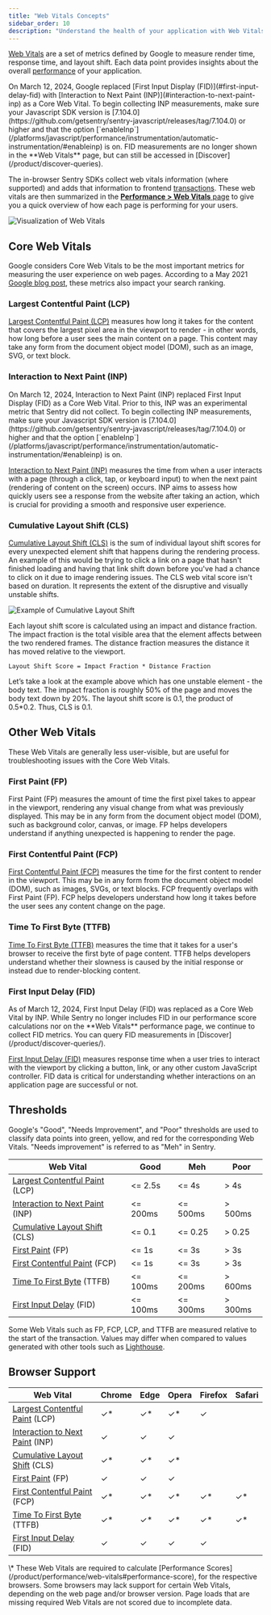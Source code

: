 ```yaml
---
title: "Web Vitals Concepts"
sidebar_order: 10
description: "Understand the health of your application with Web Vitals by monitoring metrics such as render time, response time, and layout shift."
---
```


[Web Vitals](https://web.dev/vitals/) are a set of metrics defined by Google to measure render time, response time, and layout shift. Each data point provides insights about the overall [performance](/product/performance/) of your application.

<Note>
On March 12, 2024, Google replaced [First Input Display (FID)](#first-input-delay-fid) with [Interaction to Next Paint (INP)](#interaction-to-next-paint-inp) as a Core Web Vital. To begin collecting INP measurements, make sure your Javascript SDK version is [7.104.0](https://github.com/getsentry/sentry-javascript/releases/tag/7.104.0) or higher and that the option [`enableInp`](/platforms/javascript/performance/instrumentation/automatic-instrumentation/#enableinp) is on. FID measurements are no longer shown in the **Web Vitals** page, but can still be accessed in [Discover](/product/discover-queries).
</Note>

The in-browser Sentry SDKs collect web vitals information (where supported) and adds that information to frontend [transactions](/product/performance/transaction-summary/). These web vitals are then summarized in the [**Performance > Web Vitals** page](/product/performance/web-vitals/) to give you a quick overview of how each page is performing for your users.

![Visualization of Web Vitals](/product/performance/diagram-transaction-vitals.png)

## Core Web Vitals

Google considers Core Web Vitals to be the most important metrics for measuring the user experience on web pages. According to a May 2021 [Google blog post](https://developers.google.com/search/blog/2020/11/timing-for-page-experience), these metrics also impact your search ranking.

### Largest Contentful Paint (LCP)

[Largest Contentful Paint (LCP)](https://web.dev/lcp/) measures how long it takes for the content that covers the largest pixel area in the viewport to render - in other words, how long before a user sees the main content on a page. This content may take any form from the document object model (DOM), such as an image, SVG, or text block.

### Interaction to Next Paint (INP)

<Note>
On March 12, 2024, Interaction to Next Paint (INP) replaced First Input Display (FID) as a Core Web Vital. Prior to this, INP was an experimental metric that Sentry did not collect. To begin collecting INP measurements, make sure your Javascript SDK version is [7.104.0](https://github.com/getsentry/sentry-javascript/releases/tag/7.104.0) or higher and that the option [`enableInp`](/platforms/javascript/performance/instrumentation/automatic-instrumentation/#enableinp) is on.
</Note>

[Interaction to Next Paint (INP)](https://web.dev/articles/inp) measures the time from when a user interacts with a page (through a click, tap, or keyboard input) to when the next paint (rendering of content on the screen) occurs. INP aims to assess how quickly users see a response from the website after taking an action, which is crucial for providing a smooth and responsive user experience.

### Cumulative Layout Shift (CLS)

[Cumulative Layout Shift (CLS)](https://web.dev/cls/) is the sum of individual layout shift scores for every unexpected element shift that happens during the rendering process. An example of this would be trying to click a link on a page that hasn't finished loading and having that link shift down before you've had a chance to click on it due to image rendering issues. The CLS web vital score isn't based on duration. It represents the extent of the disruptive and visually unstable shifts.

![Example of Cumulative Layout Shift](/product/performance/diagram-transaction-cls.png)

Each layout shift score is calculated using an impact and distance fraction. The impact fraction is the total visible area that the element affects between the two rendered frames. The distance fraction measures the distance it has moved relative to the viewport.

```
Layout Shift Score = Impact Fraction * Distance Fraction
```

Let’s take a look at the example above which has one unstable element - the body text. The impact fraction is roughly 50% of the page and moves the body text down by 20%. The layout shift score is 0.1, the product of 0.5\*0.2. Thus, CLS is 0.1.

## Other Web Vitals

These Web Vitals are generally less user-visible, but are useful for troubleshooting issues with the Core Web Vitals.

### First Paint (FP)

First Paint (FP) measures the amount of time the first pixel takes to appear in the viewport, rendering any visual change from what was previously displayed. This may be in any form from the document object model (DOM), such as background color, canvas, or image. FP helps developers understand if anything unexpected is happening to render the page.

### First Contentful Paint (FCP)

[First Contentful Paint (FCP)](https://web.dev/fcp/) measures the time for the first content to render in the viewport. This may be in any form from the document object model (DOM), such as images, SVGs, or text blocks. FCP frequently overlaps with First Paint (FP). FCP helps developers understand how long it takes before the user sees any content change on the page.

### Time To First Byte (TTFB)

[Time To First Byte (TTFB)](https://web.dev/articles/ttfb) measures the time that it takes for a user's browser to receive the first byte of page content. TTFB helps developers understand whether their slowness is caused by the initial response or instead due to render-blocking content.

### First Input Delay (FID)

<Note>
As of March 12, 2024, First Input Delay (FID) was replaced as a Core Web Vital by INP. While Sentry no longer includes FID in our performance score calculations nor on the **Web Vitals** performance page, we continue to collect FID metrics. You can query FID measurements in [Discover](/product/discover-queries/).
</Note>

[First Input Delay (FID)](https://web.dev/fid/) measures response time when a user tries to interact with the viewport by clicking a button, link, or any other custom JavaScript controller. FID data is critical for understanding whether interactions on an application page are successful or not.


## Thresholds

Google's "Good", "Needs Improvement", and "Poor" thresholds are used to classify data points into green, yellow, and red for the corresponding Web Vitals. "Needs improvement" is referred to as "Meh" in Sentry.

| Web Vital                                                       | Good     | Meh      | Poor    |
| --------------------------------------------------------------- | -------- | -------- | ------- |
| [Largest Contentful Paint](#largest-contentful-paint-lcp) (LCP) | &lt;= 2.5s  | &lt;= 4s    | > 4s    |
| [Interaction to Next Paint](#interaction-to-next-paint-inp) (INP)| &lt;= 200ms | &lt;= 500ms | > 500ms |
| [Cumulative Layout Shift](#cumulative-layout-shift-cls) (CLS)   | &lt;= 0.1   | &lt;= 0.25  | > 0.25  |
| [First Paint](#first-paint-fp) (FP)                             | &lt;= 1s    | &lt;= 3s    | > 3s    |
| [First Contentful Paint](#first-contentful-paint-fcp) (FCP)     | &lt;= 1s    | &lt;= 3s    | > 3s    |
| [Time To First Byte](#time-to-first-byte-ttfb) (TTFB)           | &lt;= 100ms | &lt;= 200ms | > 600ms |
| [First Input Delay](#first-input-delay-fid) (FID)               | &lt;= 100ms | &lt;= 300ms | > 300ms |

<Note>

Some Web Vitals such as FP, FCP, LCP, and TTFB are measured relative to the start of the transaction. Values may differ when compared to values generated with other tools such as [Lighthouse](https://github.com/GoogleChrome/lighthouse).

</Note>


## Browser Support

| Web Vital                                                        | Chrome | Edge | Opera | Firefox | Safari |
| ---------------------------------------------------------------- | ------ | ---- | ----- | ------- | ------ |
| [Largest Contentful Paint](#largest-contentful-paint-lcp) (LCP)  | ✓\*    | ✓\*  | ✓\*   | ✓       |        |
| [Interaction to Next Paint](#interaction-to-next-paint-inp) (INP) | ✓      | ✓    | ✓     |         |        |
| [Cumulative Layout Shift](#cumulative-layout-shift-cls) (CLS)    | ✓\*    | ✓\*  | ✓\*   |         |        |
| [First Paint](#first-paint-fp) (FP)                              | ✓      | ✓    | ✓     |         |        |
| [First Contentful Paint](#first-contentful-paint-fcp) (FCP)      | ✓\*    | ✓\*  | ✓\*   | ✓\*     | ✓\*    |
| [Time To First Byte](#time-to-first-byte-ttfb) (TTFB)            | ✓\*    | ✓\*  | ✓\*   | ✓\*     | ✓\*    |
| [First Input Delay](#first-input-delay-fid) (FID)                | ✓      | ✓    | ✓     | ✓       |        |

<Note>
\* These Web Vitals are required to calculate [Performance Scores](/product/performance/web-vitals#performance-score), for the respective browsers. Some browsers may lack support for certain Web Vitals, depending on the web page and/or browser version. Page loads that are missing required Web Vitals are not scored due to incomplete data.
</Note>
